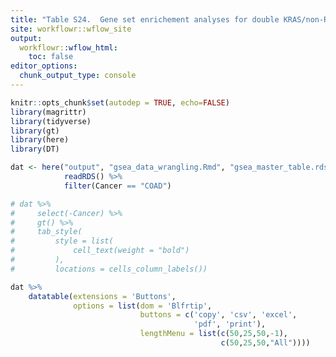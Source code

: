 ```yaml
---
title: "Table S24.  Gene set enrichement analyses for double KRAS/non-RAS mutant vs KRAS only mutant colon adenocarcinomas."
site: workflowr::wflow_site
output:
  workflowr::wflow_html:
    toc: false
editor_options:
  chunk_output_type: console
---
```


```r
knitr::opts_chunk$set(autodep = TRUE, echo=FALSE)
library(magrittr)
library(tidyverse)
library(gt)
library(here)
library(DT)

```



```r

dat <- here("output", "gsea_data_wrangling.Rmd", "gsea_master_table.rds") %>%
            readRDS() %>%
            filter(Cancer == "COAD")

```


```r
# dat %>%
#     select(-Cancer) %>%
#     gt() %>%
#     tab_style(
#         style = list(
#             cell_text(weight = "bold")
#         ),
#         locations = cells_column_labels()) 

dat %>%
    datatable(extensions = 'Buttons',
              options = list(dom = 'Blfrtip',
                             buttons = c('copy', 'csv', 'excel',
                                         'pdf', 'print'),
                             lengthMenu = list(c(50,25,50,-1),
                                               c(50,25,50,"All"))))

```
